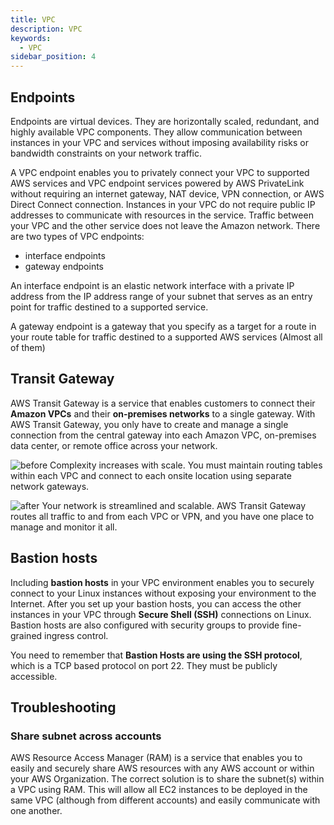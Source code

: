 ```yaml
---
title: VPC
description: VPC
keywords:
  - VPC
sidebar_position: 4
---
```



## Endpoints

Endpoints are virtual devices. They are horizontally scaled, redundant, and highly available VPC components. They allow communication between instances in your VPC and services without imposing availability risks or bandwidth constraints on your network traffic.

A VPC endpoint enables you to privately connect your VPC to supported AWS services and VPC endpoint services powered by AWS PrivateLink without requiring an internet gateway, NAT device, VPN connection, or AWS Direct Connect connection. Instances in your VPC do not require public IP addresses to communicate with resources in the service. Traffic between your VPC and the other service does not leave the Amazon network. There are two types of VPC endpoints: 
- interface endpoints
- gateway endpoints

An interface endpoint is an elastic network interface with a private IP address from the IP address range of your subnet that serves as an entry point for traffic destined to a supported service.

A gateway endpoint is a gateway that you specify as a target for a route in your route table for traffic destined to a supported AWS services (Almost all of them)

## Transit Gateway

AWS Transit Gateway is a service that enables customers to connect their **Amazon VPCs** and their **on-premises networks** to a single gateway. With AWS Transit Gateway, you only have to create and manage a single connection from the central gateway into each Amazon VPC, on-premises data center, or remote office across your network.

<Tabs className="Transit Gateway">
<TabItem value="before" label="Without AWS Transit Gateway">

![before](/img/aws/networking/tgw-before.png)
Complexity increases with scale. You must maintain routing tables within each VPC and connect to each onsite location using separate network gateways.

</TabItem>
<TabItem value="after" label="With AWS Transit Gateway">

![after](/img/aws/networking/tgw-after.png)
Your network is streamlined and scalable. AWS Transit Gateway routes all traffic to and from each VPC or VPN, and you have one place to manage and monitor it all.

</TabItem>
</Tabs>

## Bastion hosts

Including **bastion hosts** in your VPC environment enables you to securely connect to your Linux instances without exposing your environment to the Internet. After you set up your bastion hosts, you can access the other instances in your VPC through **Secure Shell (SSH)** connections on Linux. Bastion hosts are also configured with security groups to provide fine-grained ingress control.

You need to remember that **Bastion Hosts are using the SSH protocol**, which is a TCP based protocol on port 22. They must be publicly accessible.


## Troubleshooting

### Share subnet across accounts

AWS Resource Access Manager (RAM) is a service that enables you to easily and securely share AWS resources with any AWS account or within your AWS Organization. 
The correct solution is to share the subnet(s) within a VPC using RAM. This will allow all EC2 instances to be deployed in the same VPC (although from different accounts) and easily communicate with one another.
